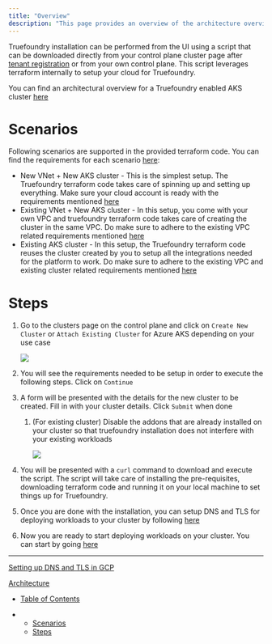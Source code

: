 ```yaml
---
title: "Overview"
description: "This page provides an overview of the architecture overview, requirements and steps to setup a Truefoundry compute plane cluster on Azure"
---
```


Truefoundry installation can be performed from the UI using a script that can be downloaded directly from your control plane cluster page after [tenant registration](https://www.truefoundry.com/register) or from your own control plane. This script leverages terraform internally to setup your cloud for Truefoundry.

You can find an architectural overview for a Truefoundry enabled AKS cluster [here](https://docs.truefoundry.com/docs/infrastructure-requirements-azure#/)

# Scenarios

Following scenarios are supported in the provided terraform code. You can find the requirements for each scenario [here](https://docs.truefoundry.com/docs/requirements-azure#/):

* New VNet + New AKS cluster - This is the simplest setup. The Truefoundry terraform code takes care of spinning up and setting up everything. Make sure your cloud account is ready with the requirements mentioned [here](https://docs.truefoundry.com/docs/requirements-azure#/)
* Existing VNet + New AKS cluster - In this setup, you come with your own VPC and truefoundry terraform code takes care of creating the cluster in the same VPC. Do make sure to adhere to the existing VPC related requirements mentioned [here](https://docs.truefoundry.com/docs/azure-requirements#)
* Existing AKS cluster - In this setup, the Truefoundry terraform code reuses the cluster created by you to setup all the integrations needed for the platform to work. Do make sure to adhere to the existing VPC and existing cluster related requirements mentioned [here](https://docs.truefoundry.com/docs/azure-requirements#/)

# Steps

1. Go to the clusters page on the control plane and click on `Create New Cluster` or `Attach Existing Cluster` for Azure AKS depending on your use case

   ![](/images/docs/df0079c0aa7fef7477e26aaea87db5f33ff17a02f9c6427c479c7c1f20b5209a-image.png)

2. You will see the requirements needed to be setup in order to execute the following steps. Click on `Continue`

3. A form will be presented with the details for the new cluster to be created. Fill in with your cluster details. Click `Submit` when done

   1. (For existing cluster) Disable the addons that are already installed on your cluster so that truefoundry installation does not interfere with your existing workloads

      ![](/images/docs/57af4f6fcb0c1668077de56915487792229a112dbdfce68e5fbdda07f9b2cbb3-image.png)

4. You will be presented with a `curl` command to download and execute the script. The script will take care of installing the pre-requisites, downloading terraform code and running it on your local machine to set things up for Truefoundry.

5. Once you are done with the installation, you can setup DNS and TLS for deploying workloads to your cluster by following [here](https://docs.truefoundry.com/docs/setting-up-dns-and-tls-in-aks#/)

6. Now you are ready to start deploying workloads on your cluster. You can start by going [here](https://docs.truefoundry.com/docs/deploy-service-from-a-public-github-repository)

***

[Setting up DNS and TLS in GCP](/docs/setting-up-dns-and-tls-in-gcp)

[Architecture](/docs/infrastructure-requirements-azure)

* [Table of Contents](#)

* * [Scenarios](#scenarios)
  * [Steps](#steps)
